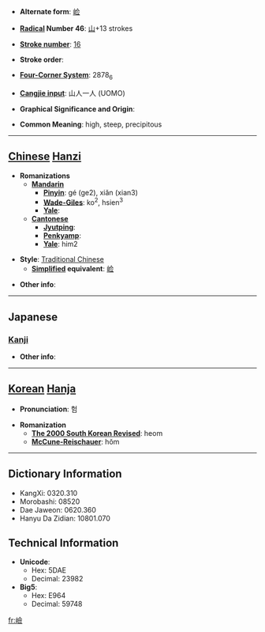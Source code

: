 * '''Alternate form''': [[崄]]

* '''[[Wiktionary:Chinese radical index| Radical]] Number 46''': [[Wiktionary:Chinese radical index 山|山]]+13 strokes

* '''[[Wiktionary:Chinese total strokes index|Stroke number]]''': [[Wiktionary:Chinese total strokes index 16|16]]

* '''Stroke order''': 

* '''[[Wiktionary:Chinese four corner index|Four-Corner System]]''': 2878<sub>6</sub>

* '''[[Wiktionary:Chinese Cangjie index|Cangjie input]]''': 山人一人 (UOMO)

* '''Graphical Significance and Origin''': 

* '''Common Meaning''': high, steep, precipitous

----

== [[Chinese]] [[Hanzi]] ==

* '''Romanizations'''
** '''[[Mandarin]]'''
*** '''[[Pinyin]]''': gé (ge2), xiǎn (xian3)
*** '''[[Wade-Giles]]''': ko<sup>2</sup>, hsien<sup>3</sup>
*** '''[[Yale]]''': 
** '''[[Cantonese]]'''
*** '''[[Jyutping]]''':
*** '''[[Penkyamp]]''': 
*** '''[[Yale]]''': him2

* '''Style''': [[Traditional Chinese]] 
** '''[[Simplified Chinese|Simplified]] equivalent''': [[崄]]

* '''Other info''': 

----

==Japanese==
===[[Kanji]]===
{{kanji|on readings=[[けん]] (ken)|kun readings=[[けわしい]] (kewashii)}}

* '''Other info''':  

----

== [[Korean]] [[Hanja]] ==

* '''Pronunciation''': 험

* '''Romanization'''
** '''[[The 2000 South Korean Revised Romanization|The 2000 South Korean Revised]]''': heom
** '''[[McCune-Reischauer]]''': hŏm

----

== Dictionary Information ==

* KangXi: 0320.310
* Morobashi: 08520
* Dae Jaweon: 0620.360
* Hanyu Da Zidian: 10801.070

== Technical Information ==

* '''Unicode''':
** Hex: 5DAE
** Decimal: 23982
* '''Big5''':
** Hex: E964
** Decimal: 59748

[[fr:嶮]]